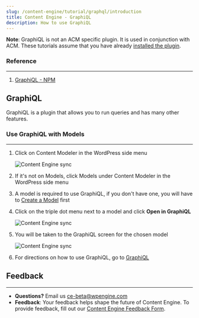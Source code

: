 ```yaml
---
slug: /content-engine/tutorial/graphql/introduction
title: Content Engine - GraphiQL
description: How to use GraphiQL
---
```


**Note**: GraphiQL is not an ACM specific plugin. It is used in conjunction with ACM. These tutorials assume that you have already [installed the plugin](../../introduction.mdx).

### Reference
---
1. [GraphiQL - NPM](https://www.npmjs.com/package/graphiql)

## GraphiQL

GraphiQL is a plugin that allows you to run queries and has many other features.

### Use GraphiQL with Models
---
1. Click on Content Modeler in the WordPress side menu

    ![Content Engine sync](../../images/acm-sidebar.png)

1. If it's not on Models, click Models under Content Modeler in the WordPress side menu

1. A model is required to use GraphiQL, if you don't have one, you will have to [Create a Model](../models/create.mdx) first

1. Click on the triple dot menu next to a model and click **Open in GraphiQL** 

    ![Content Engine sync](../../images/Screen_Shot_2021-09-01_at_12.10.01_PM.png)

1. You will be taken to the GraphiQL screen for the chosen model

    ![Content Engine sync](../../images/Screen_Shot_2021-09-01_at_12.09.05_PM.png)

1. For directions on how to use GraphiQL, go to [GraphiQL](https://www.npmjs.com/package/graphiql)

## Feedback
---
- **Questions?** Email us ce-beta@wpengine.com
- **Feedback**: Your feedback helps shape the future of Content Engine. To provide feedback, fill out our [Content Engine Feedback Form](https://docs.google.com/forms/d/e/1FAIpQLSecvuZ_EMiTIOlTSwcW1JnPQcFbAcCOwGlhURkzBI8Ps9vFzA/viewform).
